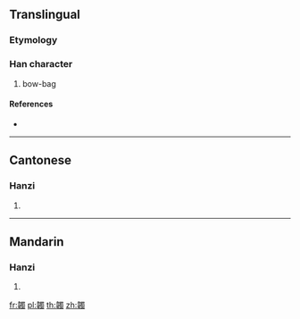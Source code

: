 {{character info/new}}
==Translingual==

===Etymology===
{{Han compound|韋|蜀|c1=s|c2=p|ls=psc}}

===Han character===
{{Han char|rn=178|rad=韋|as=13|sn=22|four=46527|canj=DQWLI}}

# bow-bag

====References====
* {{Han ref|kx=1395.230|dkj=43217|dj=1911.060|hdz=74511.110|uh=97E3|ud=38883|bh=F772|bd=63346}}

----

==Cantonese==

===Hanzi===
{{yue-hanzi|jyut=|y=duk6}}

# {{defn|lang=yue|sort=韋13}}

----

==Mandarin==

===Hanzi===
{{cmn-hanzi|pin=[[dú]] ([[du2]])|wg=tu<sup>2</sup>}}

# {{defn|lang=cmn|sort=韋13}}

[[fr:韣]]
[[pl:韣]]
[[th:韣]]
[[zh:韣]]